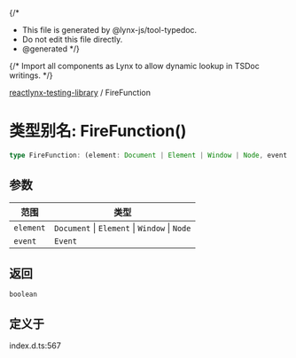 {/*
* This file is generated by @lynx-js/tool-typedoc.
* Do not edit this file directly.
* @generated
*/}

{/* Import all components as Lynx to allow dynamic lookup in TSDoc writings. */}


[reactlynx-testing-library](/api/reactlynx-testing-library/index.mdx) / FireFunction

# 类型别名: FireFunction()

```ts
type FireFunction: (element: Document | Element | Window | Node, event: Event) => boolean;
```

## 参数

| 范围 | 类型 |
| ------ | ------ |
| `element` | `Document` \| `Element` \| `Window` \| `Node` |
| `event` | `Event` |

## 返回

`boolean`

## 定义于

index.d.ts:567
